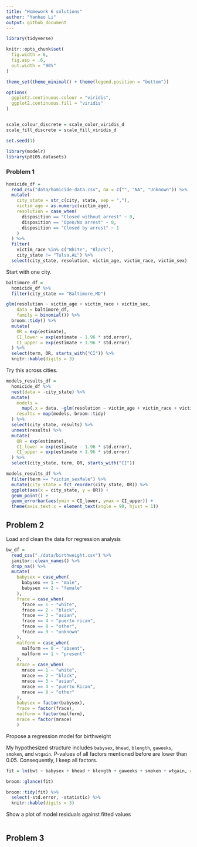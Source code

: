```yaml
---
title: "Homework 6 solutions"
author: "Yanhao Li"
output: github_document
---
```


```r
library(tidyverse)

knitr::opts_chunk$set(
  fig.width = 6,
  fig.asp = .6,
  out.width = "90%"
)

theme_set(theme_minimal() + theme(legend.position = "bottom"))

options(
  ggplot2.continuous.colour = "viridis",
  ggplot2.continuous.fill = "viridis"
)


scale_colour_discrete = scale_color_viridis_d
scale_fill_discrete = scale_fill_viridis_d

set.seed(1)
```

```r
library(modelr)
library(p8105.datasets)
```


### Problem 1

```r
homicide_df = 
  read_csv("data/homicide-data.csv", na = c("", "NA", "Unknown")) %>% 
  mutate(
    city_state = str_c(city, state, sep = ","),
    victim_age = as.numeric(victim_age),
    resolution = case_when(
      disposition == "Closed without arrest" ~ 0,
      disposition == "Open/No arrest" ~ 0,
      disposition == "Closed by arrest" ~ 1
    )
  ) %>% 
  filter(
    victim_race %in% c("White", "Black"),
    city_state != "Tulsa,AL") %>% 
  select(city_state, resolution, victim_age, victim_race, victim_sex)
```

Start with one city.

```r
baltimore_df =
  homicide_df %>% 
  filter(city_state == "Baltimore,MD")

glm(resolution ~ victim_age + victim_race + victim_sex, 
    data = baltimore_df,
    family = binomial()) %>% 
  broom::tidy() %>% 
  mutate(
    OR = exp(estimate),
    CI_lower = exp(estimate - 1.96 * std.error),
    CI_upper = exp(estimate + 1.96 * std.error)
  ) %>% 
  select(term, OR, starts_with("CI")) %>% 
  knitr::kable(digits = 3)
```

Try this across cities.

```r
models_results_df = 
  homicide_df %>% 
  nest(data = -city_state) %>% 
  mutate(
    models = 
      map(.x = data, ~glm(resolution ~ victim_age + victim_race + victim_sex, data = .x, family = binomial())),
    results = map(models, broom::tidy)
  ) %>% 
  select(city_state, results) %>% 
  unnest(results) %>% 
  mutate(
    OR = exp(estimate),
    CI_lower = exp(estimate - 1.96 * std.error),
    CI_upper = exp(estimate + 1.96 * std.error)
  ) %>% 
  select(city_state, term, OR, starts_with("CI")) 
```

```r
models_results_df %>% 
  filter(term == "victim_sexMale") %>% 
  mutate(city_state = fct_reorder(city_state, OR)) %>% 
  ggplot(aes(x = city_state, y = OR)) + 
  geom_point() + 
  geom_errorbar(aes(ymin = CI_lower, ymax = CI_upper)) + 
  theme(axis.text.x = element_text(angle = 90, hjust = 1))
```

## Problem 2

Load and clean the data for regression analysis

```r
bw_df = 
  read_csv("./data/birthweight.csv") %>% 
  janitor::clean_names() %>% 
  drop_na() %>% 
  mutate(
    babysex = case_when(
      babysex == 1 ~ "male",
      babysex == 2 ~ "female"
    ),
    frace = case_when(
      frace == 1 ~ "white",
      frace == 2 ~ "black",
      frace == 3 ~ "asian",
      frace == 4 ~ "puerto rican",
      frace == 8 ~ "other",
      frace == 9 ~ "unknown"
    ),
    malform = case_when(
      malform == 0 ~ "absent",
      malform == 1 ~ "present"
    ),
    mrace = case_when(
      mrace == 1 ~ "white",
      mrace == 2 ~ "black",
      mrace == 3 ~ "asian",
      mrace == 4 ~ "puerto Rican",
      mrace == 8 ~ "other"
    ),
    babysex = factor(babysex),
    frace = factor(frace),
    malform = factor(malform),
    mrace = factor(mrace)
    )
```

Propose a regression model for birthweight

My hypothesized structure includes `babysex`, `bhead`, `blength`, `gaweeks`, `smoken`, and `wtgain`. P-values of all factors mentioned before are lower than 0.05. Consequently, I keep all factors. 

```r
fit = lm(bwt ~ babysex + bhead + blength + gaweeks + smoken + wtgain, data = bw_df)

broom::glance(fit)

broom::tidy(fit) %>% 
  select(-std.error, -statistic) %>% 
  knitr::kable(digits = 3)
```

Show a plot of model residuals against fitted values

```r

```


## Problem 3
